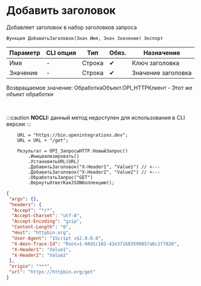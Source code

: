 ﻿---
sidebar_position: 2
description: Добавить заголовок  и другие функции для работы с HTTP-клиент в Открытом пакете интеграций - бесплатной open-source библиотеке интеграций для 1С:Предприятие 8, OneScript и CLI
keywords: [1C, 1С, 1С:Предприятие, 1С:Предприятие 8.3, API, Интеграция, Сервисы, Обмен, OneScript, CLI, HTTP-клиент]
---


# Добавить заголовок 
 Добавляет заголовок в набор заголовков запроса



`Функция ДобавитьЗаголовок(Знач Имя, Знач Значение) Экспорт`

  | Параметр | CLI опция | Тип | Обяз. | Назначение |
  |-|-|-|-|-|
  | Имя | - | Строка | &#x2714; | Ключ заголовка |
  | Значение | - | Строка | &#x2714; | Значение заголовка |

  
  Возвращаемое значение:   ОбработкаОбъект.OPI_HTTPКлиент -  Этот же объект обработки

<br/>


:::caution
**NOCLI:** данный метод недоступен для использования в CLI версии
:::
<br/>


```bsl title="Пример использования для 1С:Предприятие/OneScript"
    URL = "https://bin.openintegrations.dev";
    URL = URL + "/get";

    Результат = OPI_ЗапросыHTTP.НовыйЗапрос()
        .Инициализировать()
        .УстановитьURL(URL)
        .ДобавитьЗаголовок("X-Header1", "Value1") // <---
        .ДобавитьЗаголовок("X-Header2", "Value2") // <---
        .ОбработатьЗапрос("GET")
        .ВернутьОтветКакJSONКоллекцию();
```
    



```json title="Результат"
{
 "args": {},
 "headers": {
  "Accept": "*/*",
  "Accept-Charset": "utf-8",
  "Accept-Encoding": "gzip",
  "Content-Length": "0",
  "Host": "httpbin.org",
  "User-Agent": "1Script v$2.0.0.0",
  "X-Amzn-Trace-Id": "Root=1-68d1c182-42e371683599857a6c1f7820",
  "X-Header1": "Value1",
  "X-Header2": "Value2"
 },
 "origin": "***",
 "url": "https://httpbin.org/get"
}
```
